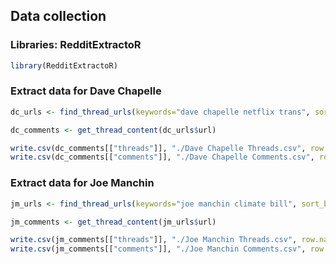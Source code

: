 ## Data collection

### Libraries: RedditExtractoR

```r
library(RedditExtractoR)

```

### Extract data for Dave Chapelle

```r

dc_urls <- find_thread_urls(keywords="dave chapelle netflix trans", sort_by = 'relevance', period = 'month')

dc_comments <- get_thread_content(dc_urls$url)

write.csv(dc_comments[["threads"]], "./Dave Chapelle Threads.csv", row.names = FALSE)
write.csv(dc_comments[["comments"]], "./Dave Chapelle Comments.csv", row.names = FALSE)

```

### Extract data for Joe Manchin

```r

jm_urls <- find_thread_urls(keywords="joe manchin climate bill", sort_by = 'relevance', period = 'month')

jm_comments <- get_thread_content(jm_urls$url)

write.csv(jm_comments[["threads"]], "./Joe Manchin Threads.csv", row.names = FALSE)
write.csv(jm_comments[["comments"]], "./Joe Manchin Comments.csv", row.names = FALSE)
```


